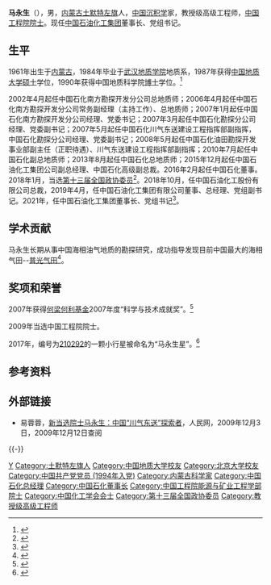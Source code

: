 {{Infobox_Person
| name = 马永生
|image= 
|box_width= 
|occupation= [[中国石油化工集团|中国石油化工集团]]董事长、党组书记
| period = 
|birth_name=
| other_names =
| Sex =男
|birth_date= 1961年9月9日
|birth_place= [[中國|中國]][[内蒙古|内蒙古]]
|death_date= 
|death_place= 
| nationality ={{PRC}}
| residence =
| party =
| religion =
| spouse = 
| relatives = 
|education= 
| past = 
}}
'''马永生'''（{{bd|1961年|9月9日|catIdx=Ma马}}），男，[[内蒙古自治区|内蒙古]][[土默特左旗|土默特左旗]]人，[[中华人民共和国|中国]][[沉积学|沉积学]]家，教授级高级工程师，[[中国工程院院士|中国工程院院士]]。现任[[中国石油化工集团|中国石油化工集团]]董事长、党组书记。

== 生平 ==
1961年出生于[[内蒙古|内蒙古]]，1984年毕业于[[武汉地质学院|武汉地质学院]]地质系，1987年获得[[中国地质大学|中国地质大学]][[硕士|硕士]]学位，1990年获得中国地质科学院[[博士|博士]]学位。<ref>{{Cite web|title=特邀主编马永生教授简介|url=http://www.cqvip.com/qk/95357X/200603/22349455.html|accessdate=2009-12-12|work=维普资讯}}</ref>

2002年4月起任中国石化南方勘探开发分公司总地质师；2006年4月起任中国石化南方勘探开发分公司常务副经理（主持工作）、总地质师；2007年1月起任中国石化南方勘探开发分公司经理、党委书记；2007年3月起任中国石化勘探分公司经理、党委副书记；2007年5月起任中国石化川气东送建设工程指挥部副指挥，中国石化勘探分公司经理、党委副书记；2008年5月起任中国石化油田勘探开发事业部副主任（正职待遇）、川气东送建设工程指挥部副指挥；2010年7月起任中国石化副总地质师；2013年8月起任中国石化总地质师；2015年12月起任中国石油化工集团公司副总经理、中国石化高级副总裁。2016年2月起任中国石化董事。2018年1月，当选[[中国人民政治协商会议第十三届全国委员会委员名单|第十三届全国政协委员]]<ref>{{Cite web|url=http://sports.163.com/18/0126/06/D92BRKK400051C89.html|title=中国人民政治协商会议第十三届全国委员会委员名单|accessdate=2018-01-26|last=|work=网易|archive-url=https://web.archive.org/web/20180127143232/http://sports.163.com/18/0126/06/D92BRKK400051C89.html|archive-date=2018-01-27|dead-url=yes}}</ref>。2018年10月，任中国石油化工股份有限公司总裁，2019年4月，任中国石油化工集团有限公司董事、总经理、党组副书记。2021年，任中国石油化工集团董事长、党组书记<ref>{{Cite web|url=http://www.ce.cn/xwzx/gnsz/gdxw/202111/16/t20211116_37090076.shtml|title=马永生任中国石化集团公司董事长党组书记|publisher=中国经济网|accessdate=2021-11-16}}</ref>。

== 学术贡献 ==
马永生长期从事中国海相油气地质的勘探研究，成功指导发现目前中国最大的海相气田--[[普光气田|普光气田]]<ref>{{Cite web|title=马永生博士简介|url=http://www.cuhk.edu.hk/cpr/HLHL/bio&syn-2.htm|accessdate=2009-12-12|work=}}</ref>。

== 奖项和荣誉 ==
2007年获得[[何梁何利基金|何梁何利基金]]2007年度“科学与技术成就奖”。<ref>{{Cite web|title=林元培马永生等获何梁何利奖|url=http://news.sohu.com/20071101/n252987299.shtml|date=2007-11-01|accessdate=2009-12-12|work=搜狐新闻}}</ref>

2009年当选中国工程院院士。

2017年，编号为[[小行星210292|210292]]的一颗小行星被命名为“马永生星”。<ref>{{Cite web|title=马永生院士获小行星国际命名|url=http://www.sinopecnews.com.cn/news/content/2017-07/28/content_1684117.shtml|accessdate=2017-07-28|work=中国石化新闻网|archiveurl=https://web.archive.org/web/20170730120946/http://www.sinopecnews.com.cn/news/content/2017-07/28/content_1684117.shtml|archivedate=2017-07-30}}</ref>

== 参考资料 ==
{{reflist}}

== 外部链接 ==
* 易蓉蓉，[http://scitech.people.com.cn/GB/10499752.html 新当选院士马永生：中国“川气东送”探索者]，人民网，2009年12月3日，2009年12月12日查阅

{{-}}
{{start box}}
{{s-bus}}
{{s-before|[[张玉卓_(1962年)|张玉卓]]}}
{{s-title|[[中国石油化工集团|中国石油化工集团]]董事长|2021年11月－}}
{{s-inc}}
{{s-before|[[戴厚良|戴厚良]]}}
{{s-title|[[中国石油化工集团|中国石油化工集团]]总经理|2019年4月－2021年11月}}
{{s-vac}}
{{end box}}
{{中国化工学会会士}}
{{中国工程院能源与矿业工程学部院士}}

{{Authority control}}
{{DEFAULTSORT:Ma马}}
[[Category:马姓|Y]]
[[Category:土默特左旗人|Category:土默特左旗人]]
[[Category:中国地质大学校友|Category:中国地质大学校友]]
[[Category:北京大学校友|Category:北京大学校友]]
[[Category:中国共产党党员_(1994年入党)|Category:中国共产党党员 (1994年入党)]]
[[Category:内蒙古科学家|Category:内蒙古科学家]]
[[Category:中国石化总经理|Category:中国石化总经理]]
[[Category:中国石化董事长|Category:中国石化董事长]]
[[Category:中国工程院能源与矿业工程学部院士|Category:中国工程院能源与矿业工程学部院士]]
[[Category:中国化工学会会士|Category:中国化工学会会士]]
[[Category:第十三届全国政协委员|Category:第十三届全国政协委员]]
[[Category:教授级高级工程师|Category:教授级高级工程师]]
